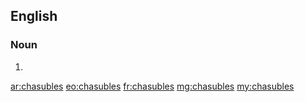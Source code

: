 ==English==

===Noun===
{{head|en|plural}}

# {{plural of|chasuble|lang=en}}

[[ar:chasubles]]
[[eo:chasubles]]
[[fr:chasubles]]
[[mg:chasubles]]
[[my:chasubles]]